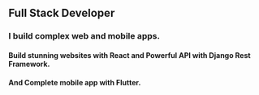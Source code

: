 ## Full Stack Developer


### I build complex web and mobile apps.
#### Build stunning websites with React and Powerful API with Django Rest Framework.
#### And Complete mobile app with Flutter.